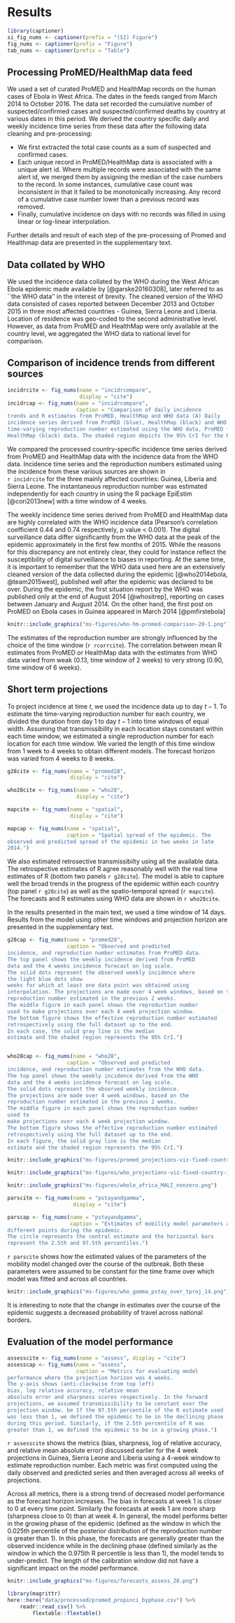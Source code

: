 # Results {#results}

```r
library(captioner)
si_fig_nums <- captioner(prefix = "(SI) Figure")
fig_nums <- captioner(prefix = "Figure")
tab_nums <- captioner(prefix = "Table")
```

## Processing ProMED/HealthMap data feed

We used a set of curated ProMED and HealthMap records on the human 
cases of Ebola in West Africa. 
The dates in the feeds ranged from March 2014 to October 2016.
The data set recorded the cumulative number of suspected/confirmed
cases and suspected/confirmed deaths by country at various dates
in this period. We derived the country specific daily and 
weekly incidence time series from these data after the 
following data cleaning and pre-processing:

+ We first extracted the total case
counts as a sum of suspected and confirmed cases. 
+ Each unique record 
in ProMED/HealthMap data is associated with a unique alert id.  Where
multiple records were associated with the same alert id, we merged
them by assigning the median of the case numbers to the record. In
some instances, cumulative case count was inconsistent in that it
failed to be monotonically increasing. Any record of a 
cumulative case number lower than a previous record was removed.
+ Finally, cumulative incidence on days with no records was
filled in using linear or log-linear interpolation. 

Further details and result of 
each step of the pre-processing of Promed and 
Healthmap data are presented in the supplementary text.

## Data collated by WHO

We used the incidence data collated by the WHO during the West 
African Ebola epidemic made available by [@garske20160308], 
later referred to as ``the WHO data'' in the interest of brevity. 
The cleaned version of the WHO data consisted of cases reported
between December 2013 and October 2015 in three most affected
countries - Guinea, Sierra Leone and Liberia. Location of residence 
was geo-coded to the second administrative level. However, as data
from ProMED and HealthMap were only available at the country level,
we aggregated the WHO data to national level for comparison.

## Comparison of incidence trends from different sources

```r
incidrcite <- fig_nums(name = "incidrcompare",
                       display = "cite")
incidrcap <- fig_nums(name = "incidrcompare",
                      caption = "Comparison of daily incidence
trends and R estimates from ProMED, HealthMap and WHO data (A) Daily
incidence series derived from ProMED (blue), HealthMap (black) and WHO data (orange). The interpolated points for ProMED and HealthMap are shown in lighter shade of blue and black respectively. WHO data were aggergated to country level. (B) The mean
time-varying reproduction number estimated using the WHO data, ProMED (blue) and
HealthMap (black) data. The shaded region depicts the 95% CrI for the R estimate. A time window of 28 days for estimating R was used here.")

```

We compared the processed country-specific incidence time 
series derived  from ProMED and HealthMap data with the incidence data 
from the WHO data. Incidence time series and the reproduction numbers 
estimated using the
incidence from these various sources are shown in  
`r incidrcite` for the three mainly affected 
countries: Guinea, Liberia and Sierra Leone.  The instantaneous 
reproduction number was estimated independently for each country in
using the R package EpiEstim [@cori2013new] with a time window of 
4 weeks.


The weekly incidence time series derived from ProMED and HealthMap
data are highly correlated with the WHO incidence data (Pearson's 
correlation coefficient 0.44 and 0.74 respectively, p value < 0.001). 
The digital surveillance data differ significantly from the WHO data 
at the peak of the epidemic approximately in the first few months of 
2015. While the reasons for this discrepancy are not entirely clear, 
they could for instance reflect the susceptibility of digital surveillance to
biases in reporting. At the same time, it is important to remember
that the WHO data used here are an extensively cleaned
version of the data collected during the epidemic [@who2014ebola, 
@team2015west], published well after the epidemic was declared to be 
over. During the epidemic, the first situation report by the WHO 
was published only at the
end of August 2014 [@whositrep], reporting on cases between January 
and August 2014. On the other hand, the first post
on ProMED on Ebola cases in Guinea appeared in March 2014
[@pmfirstebola]


```r
knitr::include_graphics("ms-figures/who-hm-promed-comparison-20-1.png")
```


The estimates of the reproduction number are strongly influenced by
the choice of the time window (`r rcorrcite`). The correlation between 
mean R estimates from ProMED or HealthMap data with the estimates from 
WHO data varied from weak (0.13, time window of 2 weeks) to very strong 
(0.90, time window of 6 weeks).



## Short term projections

To project incidence at time $t$, we used the incidence data up to 
day $t - 1$. To estimate the time-varying reproduction number for 
each country, we divided the duration from day 1 to day $t - 1$ 
into time windows of equal width. 
Assuming that transmissibility in each location stays constant 
within each time window, we estimated 
a single reproduction number for each location for each time window. 
We varied the length of this time window from 1 week to 4 weeks 
to obtain different models. The forecast horizon was varied from
4 weeks to 8 weeks. 

```r
g28cite <- fig_nums(name = "promed28",
                    display = "cite")

who28cite <- fig_nums(name = "who28",
                      display = "cite")

```


```r
mapcite <- fig_nums(name = "spatial",
                    display = "cite")

mapcap <- fig_nums(name = "spatial",
                   caption = "Spatial spread of the epidemic. The
observed and predicted spread of the epidemic in two weeks in late
2014.")

```

We also estimated retrosective transmissibilty using all the available 
data. The retrospective estimates of R agree reasonably well with the 
real time estimates of R (bottom two panels `r g28cite`). The model is
able to capture well the broad trends in the progress of the epidemic 
within each country (top panel `r g28cite`) as well as the
spatio-temporal spread (`r mapcite`). 
The forecasts and R estimates using WHO data are shown in `r who28cite`.

In the results presented in the main text, we used a time window of 14
days. Results from the model using other time windows and projection 
horizon are presented in the supplementary text.

```r
g28cap <- fig_nums(name = "promed28",
                   caption = "Observed and predicted
incidence, and reproduction number estimates from ProMED data.
The top panel shows the weekly incidence derived from ProMED
data and the 4 weeks incidence forecast on log scale.
The solid dots represent the observed weekly incidence where
the light blue dots show
weeks for which at least one data point was obtained using
interpolation. The projections are made over 4 week windows, based on the
reproduction number estimated in the previous 2 weeks.
The middle figure in each panel shows the reproduction number
used to make projections over each 4 week projection window.
The bottom figure shows the effective reproduction number estimated
retrospectively using the full dataset up to the end.
In each case, the solid gray line is the median
estimate and the shaded region represents the 95% CrI.")


who28cap <- fig_nums(name = "who28",
                   caption = "Observed and predicted
incidence, and reproduction number estimates from the WHO data.
The top panel shows the weekly incidence derived from the WHO
data and the 4 weeks incidence forecast on log scale.
The solid dots represent the observed weekly incidence.
The projections are made over 4 week windows, based on the
reproduction number estimated in the previous 2 weeks.
The middle figure in each panel shows the reproduction number
used to
make projections over each 4 week projection window.
The bottom figure shows the effective reproduction number estimated
retrospectively using the full dataset up to the end.
In each figure, the solid gray line is the median
estimate and the shaded region represents the 95% CrI.")

```

```r
knitr::include_graphics("ms-figures/promed_projections-viz-fixed-country-14-1._14.png")
```



```r
knitr::include_graphics("ms-figures/who_projections-viz-fixed-country-14-1._14.png")
```


```r
knitr::include_graphics("ms-figures/whole_africa_MALI_nonzero.png")
```

```r
parscite <- fig_nums(name = "pstayandgamma",
                     display = "cite")

parscap <- fig_nums(name = "pstayandgamma",
                    caption = "Estimates of mobility model parameters at
different points during the epidemic.
The circle represents the central estimate and the horizontal bars
represent the 2.5th and 97.5th percentiles.")
```
`r parscite` shows how the estimated values of 
the parameters of the mobility model changed over the course of
the outbreak. Both these parameters were assumed to be constant
for the time frame over which model was fitted and across all
countries. 

```r
knitr::include_graphics("ms-figures/who_gamma_pstay_over_tproj_14.png")
```

It is interesting to note that the change in estimates over the course 
of the epidemic suggests a decreased probability of 
travel across national borders.



## Evaluation of the model performance

```r
assesscite <- fig_nums(name = "assess", display = "cite")
assesscap <- fig_nums(name = "assess",
                      caption = "Metrics for evaluating model
performance where the projection horizon was 4 weeks.
The y-axis shows (anti-clockwise from top left)
bias, log relative accuracy, relative mean
absolute error and sharpness scores respectively. In the forward
projections, we assumed transmissibility to be constant over the
projection window. be If the 97.5th percentile of the R estimate used
was less than 1, we defined the epidemic to be in the declining phase
during this period. Similarly, if the 2.5th percentile of R was
greater than 1, we defined the epidemic to be in a growing phase.")
```
`r assesscite` shows the metrics (bias,
sharpness, log of relative accuracy, and relative mean absolute error) 
discussed earlier for the 4 week projections in 
Guinea, Sierra Leone and Liberia using a 4-week window to estimate
reproduction number. Each metric was first computed using the daily
observed and predicted series and then averaged across all weeks of
projections.

Across all metrics, there is a strong trend of decreased model
performance as the forecast horizon increases. The bias in forecasts
at week 1 is closer to 0 at every time point. Similarly the forecasts
at week 1 are more sharp (sharpness close to 0) than at week 4. In
general, the model performs better in the growing phase of the
epidemic (defined as the window in which the 0.025th percentile of the
posterior distribution of the reproduction number is greater than 1). 
In this phase, the
forecasts are generally greater than the observed incidence while in 
the declining phase (defined similarly as the window in which the 
0.975th R percentile is less than 1), the model tends to 
under-predict. The
length of the calibration window did not have a significant impact on 
the model performance.




```r
knitr::include_graphics("ms-figures/forecasts_assess_28.png")
```

```r
library(magrittr)
here::here("data/processed/promed_propinci_byphase.csv") %>%
    readr::read_csv() %>%
        flextable::flextable() 
```

